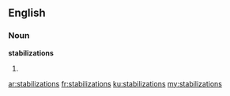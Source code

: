==English==

===Noun===
'''stabilizations'''

# {{plural of|[[stabilization]]}}

[[ar:stabilizations]]
[[fr:stabilizations]]
[[ku:stabilizations]]
[[my:stabilizations]]